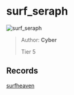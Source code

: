 
# surf_seraph

![surf_seraph](https://raw.githubusercontent.com/Sayt123/SurfMapPics/Maps-and-bonuses/csgo/surf_seraph.jpg)

> Author: **Cyber**
>
> Tier 5

## Records

[surfheaven](https://surfheaven.eu/map/surf_seraph)
